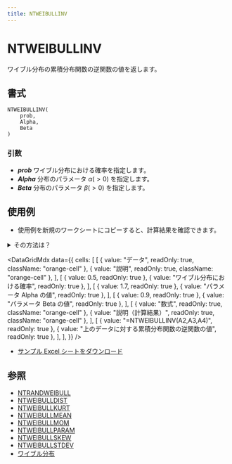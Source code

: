 ```yaml
---
title: NTWEIBULLINV
---
```



# NTWEIBULLINV

ワイブル分布の累積分布関数の逆関数の値を返します。

## 書式

```excel
NTWEIBULLINV(
    prob,
    Alpha,
    Beta
)
```

### 引数

- **_prob_** ワイブル分布における確率を指定します。
- **_Alpha_** 分布のパラメータ $\alpha(>0)$ を指定します。
- **_Beta_** 分布のパラメータ $\beta(>0)$ を指定します。

## 使用例

- 使用例を新規のワークシートにコピーすると、計算結果を確認できます。

<details>
<summary>その方法は？</summary>

1.  新しいブックまたはワークシートを作成します。
2.  ヘルプ トピックにある使用例を選択します（行番号および列番号を除く）。

    ![Selecting an example from Help](./../../assets/functions/HowToCopy.png)

    ヘルプから使用例を選択する

3.  Ctrl キーを押しながら C キーを押します。
4.  ワークシートのセル A1 を選択し、Ctrl キーを押しながら V キーを押します。
5.  計算結果と結果を返す数式の表示を切り替えるには、Ctrl キーを押しながら ` (アクサン グラーブ) キーを押すか、または [ツール] メニューの [ワークシート分析] をポイントし、[ワークシート分析モード] をクリックします。

</details>

<DataGridMdx
  data={{
    cells: [
      [
        { value: "データ", readOnly: true, className: "orange-cell" },
        { value: "説明", readOnly: true, className: "orange-cell" },
      ],
      [
        { value: 0.5, readOnly: true },
        { value: "ワイブル分布における確率", readOnly: true },
      ],
      [
        { value: 1.7, readOnly: true },
        { value: "パラメータ Alpha の値", readOnly: true },
      ],
      [
        { value: 0.9, readOnly: true },
        { value: "パラメータ Beta の値", readOnly: true },
      ],
      [
        { value: "数式", readOnly: true, className: "orange-cell" },
        { value: "説明（計算結果）", readOnly: true, className: "orange-cell" },
      ],
      [
        { value: "=NTWEIBULLINV(A2,A3,A4)", readOnly: true },
        { value: "上のデータに対する累積分布関数の逆関数の値", readOnly: true },
      ],
    ],
  }}
/>

- [サンプル Excel シートをダウンロード](https://www.ntrand.com/files/NtRand2.xls "サンプル Excel シートをダウンロード")

## 参照

- [NTRANDWEIBULL](https://www.ntrand.com/jp/ntrandweibull/)
- [NTWEIBULLDIST](https://www.ntrand.com/jp/ntweibulldist/)
- [NTWEIBULLKURT](https://www.ntrand.com/jp/ntweibullkurt/)
- [NTWEIBULLMEAN](https://www.ntrand.com/jp/ntweibullmean/)
- [NTWEIBULLMOM](https://www.ntrand.com/jp/ntweibullmom/)
- [NTWEIBULLPARAM](https://www.ntrand.com/jp/ntweibullparam/)
- [NTWEIBULLSKEW](https://www.ntrand.com/jp/ntweibullskew/)
- [NTWEIBULLSTDEV](https://www.ntrand.com/jp/ntweibullstdev/)
- [ワイブル分布](https://www.ntrand.com/jp/weibull-distribution/)

